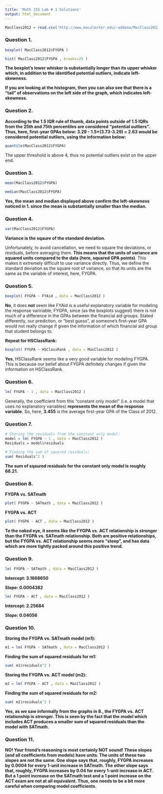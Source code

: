 ---
title: 'Math 155 Lab # 1 Solutions'
output: html_document
---

```{r}
MacClass2012 = read.csv('http://www.macalester.edu/~addona/MacClass2012.csv')
```

### Question 1.

```{r}
boxplot( MacClass2012$FYGPA )

hist( MacClass2012$FYGPA , breaks=25 )
```

**The boxplot's lower whisker is substantially longer than its upper whisker which, in addition to the identified potential outliers, indicate left-skewness.**

**If you are looking at the histogram, then you can also see that there is a "tail" of observations on the left side of the graph, which indicates left-skewness.**


### Question 2.

**According to the 1.5 IQR rule of thumb, data points outside of 1.5 IQRs from the 25th and 75th percentiles are considered "potential outliers". Thus, here, first-year GPAs below: 3.29 - 1.5\*(3.73-3.29) = 2.63 would be considered potential outliers, using the information below:**

```{r}
quantile(MacClass2012$FYGPA)
```

The upper threshold is above 4, thus no potential outliers exist on the upper end.


### Question 3.

```{r}
mean(MacClass2012$FYGPA)

median(MacClass2012$FYGPA)
```

**Yes, the mean and median displayed above confirm the left-skewness noticed in 1. since the mean is substantially smaller than the median.**


### Question 4.

```{r}
var(MacClass2012$FYGPA)
```

**Variance is the sqaure of the standard deviation.**

Unfortunately, to avoid cancellation, we need to square the deviations, or residuals, before averaging them. **This means that the units of variance are squared units compared to the data (here, squared GPA points)**. This makes it extremely difficult to use variance directly. Thus, we define the standard deviation as the square root of variance, so that its units are the same as the variable of interest, here, FYGPA.


### Question 5.

```{r}
boxplot( FYGPA ~ FYAid , data = MacClass2012 )
```

**No**, it does **not** seem like FYAid is a useful explanatory variable for modeling the response variriable, FYGPA, since (as the boxplots suggest) there is not much of a difference in the GPAs between the financial aid groups. Stated differently, our prediction, or "best guess", at someone's first-year GPA would not really change if given the information of which financial aid group that student belongs to.

**Repeat for HSClassRank:**

```{r}
boxplot( FYGPA ~ HSClassRank , data = MacClass2012 )
```

**Yes**, HSClassRank seems like a very good variable for modeling FYGPA. This is because our belief about FYGPA definitely changes if given the information on HSClassRank.


### Question 6.

```{r}
lm( FYGPA ~ 1 , data = MacClass2012 )
```

Generally, the coefficient from this "constant only model" (i.e. a model that uses no explanatory variables) **represents the mean of the response variable.** So, here, **3.455** is the average first-year GPA of the Class of 2012.


### Question 7.

```{r}
# Storing the residuals from the constant only model:
model = lm( FYGPA ~ 1 , data = MacClass2012 )
Residuals = model$residuals

# Finding the sum of squared residuals:
sum( Residuals^2 )
```

**The sum of sqaured residuals for the constant only model is roughly 68.21.**


### Question 8.

**FYGPA vs. SATmath**

```{r}
plot( FYGPA ~ SATmath , data = MacClass2012 )
```

**FYGPA vs. ACT**

```{r}
plot( FYGPA ~ ACT , data = MacClass2012 )
```

**To the naked eye, it seems like the FYGPA vs. ACT relationship is stronger than the FYGPA vs. SATmath relationship. Both are positive relationships, but the FYGPA vs. ACT relationship seems more "steep", and has data which are more tightly packed around this positive trend.**


### Question 9.

```{r}
lm( FYGPA ~ SATmath , data = MacClass2012 )
```

**Intercept: 3.1668650**

**Slope: 0.0004382**

```{r}
lm( FYGPA ~ ACT , data = MacClass2012 )
```

**Intercept: 2.25684**

**Slope: 0.04056**


### Question 10.

**Storing the FYGPA vs. SATmath model (m1):**

```{r}
m1 = lm( FYGPA ~ SATmath , data = MacClass2012 )
```

**Finding the sum of squared residuals for m1:**

```{r}
sum( m1$residuals^2 )
```

**Storing the FYGPA vs. ACT model (m2):**

```{r}
m2 = lm( FYGPA ~ ACT , data = MacClass2012 )
```

**Finding the sum of squared residuals for m2:**

```{r}
sum( m2$residuals^2 )
```

**Yes, as we saw informally from the graphs in 8., the FYGPA vs. ACT relationship is stronger. This is seen by the fact that the model which includes ACT produces a smaller sum of squared residuals than the model with SATmath.**


### Question 11.

**NO! Your friend's reasoning is most certainly NOT sound! These slopes (and all coefficients from models) have units. The units of these two slopes are not the same. One slope says that, roughly, FYGPA increases by 0.0004 for every 1-unit increase in SATmath. The other slope says that, roughly, FYGPA increases by 0.04 for every 1-unit increase in ACT. But a 1 point increase on the SATmath test and a 1 point increase on the ACT exam are not at all equivalent. Thus, one needs to be a bit more careful when comparing model coefficients.**

